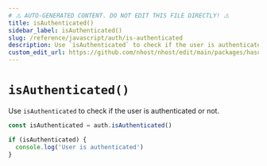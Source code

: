 ```yaml
---
# ⚠️ AUTO-GENERATED CONTENT. DO NOT EDIT THIS FILE DIRECTLY! ⚠️
title: isAuthenticated()
sidebar_label: isAuthenticated()
slug: /reference/javascript/auth/is-authenticated
description: Use `isAuthenticated` to check if the user is authenticated or not.
custom_edit_url: https://github.com/nhost/nhost/edit/main/packages/hasura-auth-js/src/hasura-auth-client.ts#L558
---
```


# `isAuthenticated()`

Use `isAuthenticated` to check if the user is authenticated or not.

```ts
const isAuthenticated = auth.isAuthenticated()

if (isAuthenticated) {
  console.log('User is authenticated')
}
```
